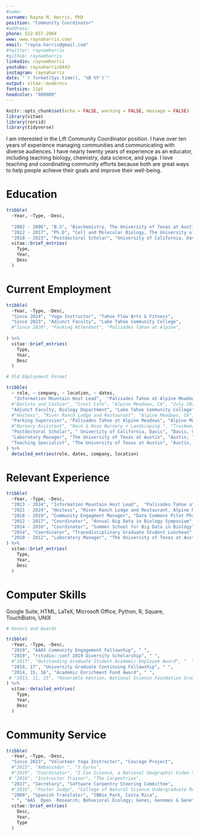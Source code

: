```yaml
---
#name:
surname: Rayna M. Harris, PhD
position: "Community Coordinator"
#address:  
phone: 512-657-2964
www: www.raynaharris.com/
email: "rayna.harris@gmail.com"
#twitter: raynamharris
#github: raynamharris
linkedin: raynamharris
youtube: raynaharris8443
instagram: raynaharris
date: "`r format(Sys.time(), '%B %Y')`"
output: vitae::moderncv
fontsize: 11pt
headcolor: "000000"
---
```


```r
knitr::opts_chunk$set(echo = FALSE, warning = FALSE, message = FALSE)
library(vitae)
library(rorcid)
library(tidyverse)
```

I am interested in the Lift Community Coordinator position. I have over ten years of experience managing communities and communicating with diverse audiences. I have nearly twenty years of experience as an educator, including teaching biology, chemistry, data science, and yoga. I love teaching and coordinating community efforts because both are great ways to help people achieve their goals and improve their well-being.

# Education


```r
tribble(
  ~Year, ~Type, ~Desc, 
  
  "2002 - 2006", "B.S", "Biochemistry, The University of Texas at Austin", 
  "2012 - 2017", "Ph.D", "Cell and Molecular Biology, The University of Texas at Austin",
  "2018 - 2023", "Postdoctoral Scholar", "University of California, Davis") %>% 
  vitae::brief_entries(
    Type,
    Year, 
    Desc
  )
```

# Current Employment

```r
tribble(
  ~Year, ~Type, ~Desc,
  "Since 2024", "Yoga Instructor", "Tahoe Flow Arts & Fitness",
  "Since 2023", "Adjunct Faculty", "Lake Tahoe Community College",
  #"Since 2020", "Parking Attendant", "Palisades Tahoe at Alpine",
  
) %>% 
  vitae::brief_entries(
    Type,
    Year, 
    Desc
  ) 

```


```r

# Old Employment Format

tribble(
  ~ role, ~ company, ~ location, ~ dates, 
   "Information Mountain Host Lead",  "Palisades Tahoe at Alpine Meadows", "Alpine Meadows, CA", "Oct 2023 - Current",
  #"Barista and Cashier", "Crest Cafe", "Alpine Meadows, CA", "July 2023 - Present", 
  "Adjunct Faculty, Biology Department", "Lake Tahoe Community College", "South Lake Tahoe, CA", "Jan 2023 - June 2024", 
  #"Hostess", "River Ranch Lodge and Restaurant", "Alpine Meadows, CA", "Aug 2021 - Present", 
  "Parking Supervisor", "Palisades Tahoe at Alpine Meadows", "Alpine Meadows, CA", "Nov 2020 - Jul 2023",
  #"Nursery Assistant", "Rock & Rose Nursery + Landscaping ", "Truckee, CA","Jun 2020 - Oct 2021",
  "Postdoctoral Scholar", " University of California, Davis", "Davis, CA", "May 2018 - Apr 2023",
  "Laboratory Manager", "The University of Texas at Austin", "Austin, TX", "Oct 2010 - Sep 2012", 
  "Teaching Specialist", "The University of Texas at Austin", "Austin, TX", "Jan 2007 - Dec 2010", 
) %>% 
  detailed_entries(role, dates, company, location)
```

# Relevant Experience

```r
tribble(
  ~Year, ~Type, ~Desc,
  "2023 - 2024", "Information Mountain Host Lead",  "Palisades Tahoe at Alpine Meadows", 
  "2021 - 2024", "Hostess", "River Ranch Lodge and Restaurant, Alpine Meadows, CA", 
  "2018 - 2019", "Community Engagment Manager", "Data Commons Pilot Phase Consotium",
  "2012 - 2017", "Coordinator", "Annual Big Data in Biology Symposium",
  "2014 - 2016", "Coordinator", "Summer School for Big Data in Biology",
  "2014", "Coordinator", "Transdisciplinary Graduate Student Luncheon",
  "2010 - 2012", "Laboratory Manager", "The University of Texas at Austin", 
) %>%
  vitae::brief_entries(
    Type,
    Year, 
    Desc
  ) 

```

# Computer Skills

Google Suite, HTML, LaTeX, Microsoft Office, Python, R, Square, TouchBistro, UNIX  


```r

# Honors and Awards

tribble(
  ~Year, ~Type, ~Desc,
  "2019", "AAAS Community Engagement Fellowship", " ",
  "2019", "rstudio::conf 2019 Diversity Scholarship", " ",
  #"2017", "Outstanding Graduate Student Academic Employee Award", "  ",
  "2016, 17", "University Graduate Continuing Fellowship", " ",
  "2014, 15, 16", "Academic Enrichment Fund Award", " ",
 # "2013, 11, 15", "Honorable mention, National Science Foundation Graduate Research Fellowship", " ",
) %>% 
  vitae::detailed_entries(
    Type,
    Year, 
    Desc
  )

```


# Community Service

```r

tribble(
  ~Year, ~Type, ~Desc,
  "Since 2023", "Volunteer Yoga Instructor", "Courage Project",
  #"2023", "Ambassador ", "5 Gyres",
  #"2019", "Coordinator", "I Can Science, a National Geographic Video Series",
 # "2018", "Instructor Trainer", "The Carpentries",
  "2017", "Secretary", "Software Carpentry Steering Committee",
  #"2016", "Poster Judge", "College of Natural Science Undergraduate Research Forum",
  "2009", "Spanish Translator", "INBio Park, Costa Rica",
  " ", "AAS  Open  Research; Behavioral Ecology; Genes, Genomes & Genetics; Genes, Brains & Behavior; Journal of Experimental Zoology Part A; Nature; Physiology & Behavior; Proceedings of the Royal Society B; rOpenSci","Peer-reviewer", ) %>% 
  vitae::brief_entries(
    Desc,
    Year, 
    Type
  )

```